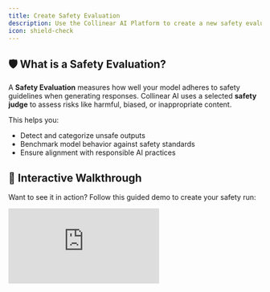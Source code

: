 ```yaml
---
title: Create Safety Evaluation
description: Use the Collinear AI Platform to create a new safety evaluation
icon: shield-check
---
```


## 🛡️ What is a Safety Evaluation?

A **Safety Evaluation** measures how well your model adheres to safety guidelines when generating responses. Collinear AI uses a selected **safety judge** to assess risks like harmful, biased, or inappropriate content.

This helps you:

- Detect and categorize unsafe outputs
- Benchmark model behavior against safety standards
- Ensure alignment with responsible AI practices


## 🎥 Interactive Walkthrough

Want to see it in action? Follow this guided demo to create your safety run:

<div style={{position: 'relative', paddingBottom: 'calc(51.66666666666667% + 41px)', height: 0, width: '100%'}}>
    <iframe
        src="https://demo.arcade.software/cv5ypVdHSRX8qXBPuORU?embed&embed_mobile=tab&embed_desktop=inline&show_copy_link=true"
        title="Creating A Safety Run"
        frameBorder="0"
        loading="lazy"
        allowFullScreen
        allow="clipboard-write"
        style={{position: 'absolute', top: 0, left: 0, width: '100%', height: '100%', colorScheme: 'light'}}
    />
</div>



## 🧑‍⚖️ Judge Types

Choose the appropriate safety judge based on your evaluation needs:

### 1. **CollinearGuard (Rating)**

Collinear AI’s proprietary Likert-based model using a 1–5 rating scale.

- Use a 5-row scoring table to define your evaluation criteria.
- Each row corresponds to a score from 1 (lowest) to 5 (highest).

### 2. **CollinearGuard Nano**

Binary classification model that evaluates specific safety dimensions.

- **Evaluation Targets:**
- **Prompt**: Evaluates the user’s input
- **Response**: Evaluates the model’s output
- **Refusal**: Evaluates if the model should or did refuse to respond

### 3. **CollinearGuard Nano (Categories)**

Enhanced version of Nano that also outputs **safety categories** alongside binary results.

- Ideal for more detailed classification use cases.

### 4. **Llama Guard 3**

Meta's off-the-shelf safety model.

- Plug-and-play judge with no customization needed.
- Great for quick or comparative benchmarks.

### 5. **Prompted Model**

Use any model with a custom prompt template.

- Integrate your own model

---

## ✅ Next Steps

Once you've selected a judge, you'll be guided to Run the evaluation and view results

Need help picking the right judge? Reach out to [support](mailto:support@collinear.ai)
